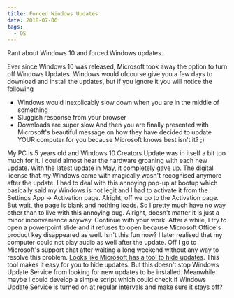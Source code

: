 ```yaml
---
title: Forced Windows Updates
date: 2018-07-06
tags:
  - OS
---
```



Rant about Windows 10 and forced Windows updates.
<!--more-->
Ever since Windows 10 was released, Microsoft took away the option to turn off 
Windows Updates. Windows would ofcourse give you a few days to download and 
install the updates, but if you ignore it you will notice the following 
- Windows would inexplicably slow down when you are in the middle of something 
- Sluggish response from your browser
- Downloads are super slow
And then you are finally presented with Microsoft's beautiful message on how they 
have decided to update YOUR computer for you because Microsoft knows best isn't it? ;)

My PC is 5 years old and Windows 10 Creators Update was in itself a bit too much 
for it. I could almost hear the hardware groaning with each new update. With the 
latest update in May, it completely gave up. The digital license that my Windows 
came with magically wasn't recognised anymore after the update. I had to deal with 
this annoying pop-up at bootup which basically said my Windows is not legit and I
 had to activate it from the Settings App -> Activation page. Alright, off we go 
 to the Activation page. But wait, the page is blank and nothing loads. So I pretty 
 much have no way other than to live with this annoying bug. Alright, doesn't matter 
 it is just a minor inconvenience anyway. Continue with your work. After a while, 
 I try to open a powerpoint slide and it refuses to open because Microsoft Office's 
 product key disappeared as well. Isn't this fun now? I later realised that my 
 computer could not play audio as well after the update. Off I go to Microsoft's 
 support chat after waiting a long weekend without any way to resolve this problem. 
 [Looks like Microsoft has a tool to hide updates](https://support.microsoft.com/en-us/help/3073930/how-to-temporarily-prevent-a-driver-update-from-reinstalling-in-window). 
 This tool makes it easy for you to hide updates. But this doesn't stop Windows 
 Update Service from looking for new updates to be installed. Meanwhile maybe I 
 could develop a simple script which could check if Windows Update Service is 
 turned on at regular intervals and make sure it stays off?